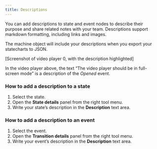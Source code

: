 ```yaml
---
title: Descriptions
---
```


You can add descriptions to state and event nodes to describe their purpose and share related notes with your team. Descriptions support markdown formatting, including links and images.

The machine object will include your descriptions when you export your statecharts to JSON.

[Screenshot of video player 0, with the description highlighted]

In the video player above, the text “The video player should be in full-screen mode” is a description of the *Opened* event.

### How to add a description to a state

1. Select the state.
2. Open the **State details** panel from the right tool menu.
3. Write your state’s description in the **Description** text area.

### How to add a description to an event

1. Select the event.
2. Open the **Transition details** panel from the right tool menu.
3. Write your event’s description in the **Description** text area.
